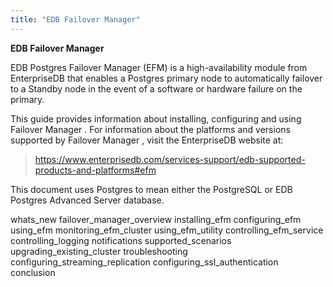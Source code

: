 ```yaml
---
title: "EDB Failover Manager"
---
```


**EDB Failover Manager**

EDB Postgres Failover Manager (EFM) is a high-availability module from EnterpriseDB that enables a Postgres primary node to automatically failover to a Standby node in the event of a software or hardware failure on the primary.

This guide provides information about installing, configuring and using Failover Manager . For information about the platforms and versions supported by Failover Manager , visit the EnterpriseDB website at:

> <https://www.enterprisedb.com/services-support/edb-supported-products-and-platforms#efm>

This document uses Postgres to mean either the PostgreSQL or EDB Postgres Advanced Server database.

<div class="toctree" maxdepth="3">

whats_new failover_manager_overview installing_efm configuring_efm using_efm monitoring_efm_cluster using_efm_utility controlling_efm_service controlling_logging notifications supported_scenarios upgrading_existing_cluster troubleshooting configuring_streaming_replication configuring_ssl_authentication conclusion

</div>

